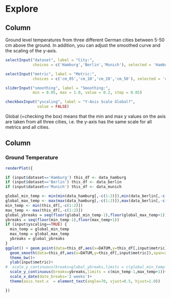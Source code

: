 Explore
===================================== 

Column {.sidebar}
-----------------------------------------------------------------------

Ground level temperatures from three different German cities between 5-50 cm above the ground. In addition, you can adjust the smoothed curve and the scaling of the y-axis. 

```r
selectInput("dataset", label = "City:",
            choices = c('Hamburg','Berlin','Munich'), selected = 'Hamburg')

selectInput("metric", label = "Metric:",
            choices = c('cm_05','cm_10','cm_20','cm_50'), selected = 'cm_05')

sliderInput("smoothing", label = "Smoothing:",
            min = 0.05, max = 1.0, value = 0.2, step = 0.05)

checkboxInput("yscaling", label = "Y-Axis Scale Global?",
              value = FALSE)
```

Global (=checking the box) means that the min and max y values on the axis are taken from all three cities, i.e. the y-axis has the same scale for all metrics and all cities.

Column
-----------------------------------------------------------------------

### Ground Temperature

```r
renderPlot({

if (input$dataset=='Hamburg') this_df <- data_hamburg
if (input$dataset=='Berlin') this_df <- data_berlin
if (input$dataset=='Munich') this_df <- data_munich

global_min_temp <- min(min(data_hamburg[,-c(1:2)]),min(data_berlin[,-c(1:2)]),min(data_munich[,-c(1:2)]))
global_max_temp <- max(max(data_hamburg[,-c(1:2)]),max(data_berlin[,-c(1:2)]),max(data_munich[,-c(1:2)]))
min_temp <- min(this_df[,-c(1:2)])
max_temp <- max(this_df[,-c(1:2)])
global_ybreaks = seq(floor(global_min_temp-1),floor(global_max_temp+1))
ybreaks = seq(floor(min_temp-1),floor(max_temp+1))
if (input$yscaling==TRUE) {
  min_temp = global_min_temp 
  max_temp = global_max_temp
  ybreaks = global_ybreaks
}
ggplot() + geom_point(data=this_df,aes(x=DATUM,y=this_df[,input$metric]))+
  geom_smooth(data=this_df,aes(x=DATUM,y=this_df[,input$metric]),span=input$smoothing)+
  theme_bw()+
  ylab(input$metric)+
#  scale_y_continuous(breaks=global_ybreaks,limits = c(global_min_temp-3,global_max_temp+3))+
  scale_y_continuous(breaks=ybreaks,limits = c(min_temp-1,max_temp+1))+
  scale_x_date(date_breaks='2 weeks')+
  theme(axis.text.x  = element_text(angle=70, vjust=0.5, hjust=1.0))

})
```
